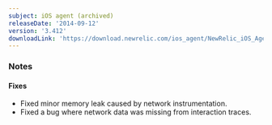 ```yaml
---
subject: iOS agent (archived)
releaseDate: '2014-09-12'
version: '3.412'
downloadLink: 'https://download.newrelic.com/ios_agent/NewRelic_iOS_Agent_3.412.zip'
---
```


### Notes

#### Fixes

* Fixed minor memory leak caused by network instrumentation.
* Fixed a bug where network data was missing from interaction traces.
